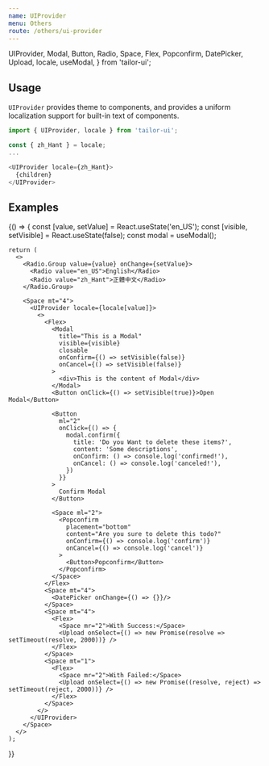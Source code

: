 ```yaml
---
name: UIProvider
menu: Others
route: /others/ui-provider
---
```



  UIProvider,
  Modal,
  Button,
  Radio,
  Space,
  Flex,
  Popconfirm,
  DatePicker,
  Upload,
  locale,
  useModal,
} from 'tailor-ui';

## Usage

`UIProvider` provides theme to components, and provides a uniform localization support for built-in text of components.

```js
import { UIProvider, locale } from 'tailor-ui';

const { zh_Hant } = locale;
...

<UIProvider locale={zh_Hant}>
  {children}
</UIProvider>
```

## Examples

<Playground>
  {() => {
    const [value, setValue] = React.useState('en_US');
    const [visible, setVisible] = React.useState(false);
    const modal = useModal();

    return (
      <>
        <Radio.Group value={value} onChange={setValue}>
          <Radio value="en_US">English</Radio>
          <Radio value="zh_Hant">正體中文</Radio>
        </Radio.Group>

        <Space mt="4">
          <UIProvider locale={locale[value]}>
            <>
              <Flex>
                <Modal
                  title="This is a Modal"
                  visible={visible}
                  closable
                  onConfirm={() => setVisible(false)}
                  onCancel={() => setVisible(false)}
                >
                  <div>This is the content of Modal</div>
                </Modal>
                <Button onClick={() => setVisible(true)}>Open Modal</Button>

                <Button
                  ml="2"
                  onClick={() => {
                    modal.confirm({
                      title: 'Do you Want to delete these items?',
                      content: 'Some descriptions',
                      onConfirm: () => console.log('confirmed!'),
                      onCancel: () => console.log('canceled!'),
                    })
                  }}
                >
                  Confirm Modal
                </Button>

                <Space ml="2">
                  <Popconfirm
                    placement="bottom"
                    content="Are you sure to delete this todo?"
                    onConfirm={() => console.log('confirm')}
                    onCancel={() => console.log('cancel')}
                  >
                    <Button>Popconfirm</Button>
                  </Popconfirm>
                </Space>
              </Flex>
              <Space mt="4">
                <DatePicker onChange={() => {}}/>
              </Space>
              <Space mt="4">
                <Flex>
                  <Space mr="2">With Success:</Space>
                  <Upload onSelect={() => new Promise(resolve => setTimeout(resolve, 2000))} />
                </Flex>
              </Space>
              <Space mt="1">
                <Flex>
                  <Space mr="2">With Failed:</Space>
                  <Upload onSelect={() => new Promise((resolve, reject) => setTimeout(reject, 2000))} />
                </Flex>
              </Space>
            </>
          </UIProvider>
        </Space>
      </>
    );

}}

</Playground>
